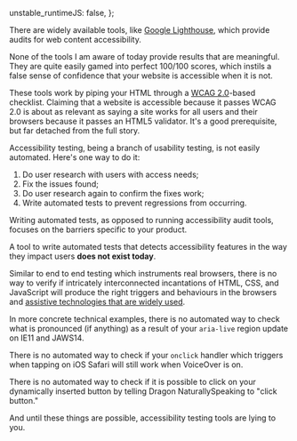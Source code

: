   unstable_runtimeJS: false,
};

<Meta
  title="Accessibility testing tools are lying to you"
  date="2017-06-08"
  description="Passing a WCAG checklist is not enough."
/>

There are widely available tools, like [Google Lighthouse](https://developers.google.com/web/tools/lighthouse/), which provide audits for web content accessibility.

None of the tools I am aware of today provide results that are meaningful. They are quite easily gamed into perfect 100/100 scores, which instils a false sense of confidence that your website is accessible when it is not.

These tools work by piping your HTML through a [WCAG 2.0](https://www.w3.org/TR/WCAG/)-based checklist. Claiming that a website is accessible because it passes WCAG 2.0 is about as relevant as saying a site works for all users and their browsers because it passes an HTML5 validator. It's a good prerequisite, but far detached from the full story.

Accessibility testing, being a branch of usability testing, is not easily automated. Here's one way to do it:

1. Do user research with users with access needs;
2. Fix the issues found;
3. Do user research again to confirm the fixes work;
4. Write automated tests to prevent regressions from occurring.

Writing automated tests, as opposed to running accessibility audit tools, focuses on the barriers specific to your product.

A tool to write automated tests that detects accessibility features in the way they impact users **does not exist today**.

Similar to end to end testing which instruments real browsers, there is no way to verify if intricately interconnected incantations of HTML, CSS, and JavaScript will produce the right triggers and behaviours in the browsers and [assistive technologies that are widely used](https://accessibility.blog.gov.uk/2016/11/01/results-of-the-2016-gov-uk-assistive-technology-survey/).

In more concrete technical examples, there is no automated way to check what is pronounced (if anything) as a result of your `aria-live` region update on IE11 and JAWS14.

There is no automated way to check if your `onclick` handler which triggers when tapping on iOS Safari will still work when VoiceOver is on.

There is no automated way to check if it is possible to click on your dynamically inserted button by telling Dragon NaturallySpeaking to "click button."

And until these things are possible, accessibility testing tools are lying to you.
